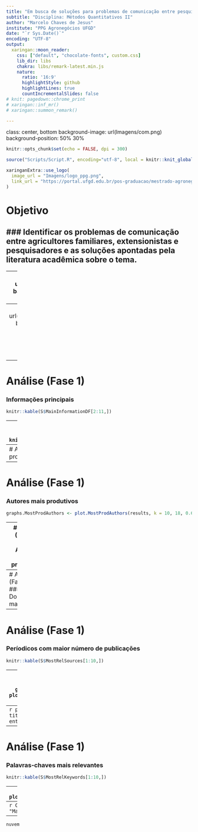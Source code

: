 ```yaml
---
title: "Em busca de soluções para problemas de comunicação entre pesquisadores, extensionistas e agricultores familiares"
subtitle: "Disciplina: Métodos Quantitativos II"
author: "Marcelo Chaves de Jesus"
institute: "PPG Agronegócios UFGD"
date: "`r Sys.Date()`"
encoding: "UTF-8"
output:
  xaringan::moon_reader:
    css: ["default", "chocolate-fonts", custom.css]
    lib_dir: libs
    chakra: libs/remark-latest.min.js
    nature:
      ratio: '16:9'
      highlightStyle: github
      highlightLines: true
      countIncrementalSlides: false
# knit: pagedown::chrome_print
# xaringan::inf_mr()
# xaringan::summon_remark()

---
```

class: center, bottom
background-image: url(Imagens/com.png)
background-position: 50% 30%

```r
knitr::opts_chunk$set(echo = FALSE, dpi = 300)
```

```r
source("Scripts/Script.R", encoding="utf-8", local = knitr::knit_global())
```

```r
xaringanExtra::use_logo(
  image_url = "Imagens/logo_ppg.png",
  link_url = "https://portal.ufgd.edu.br/pos-graduacao/mestrado-agronegocios/index"
)
```

# Objetivo

### Identificar os problemas de comunicação entre agricultores familiares, extensionistas e pesquisadores e as soluções apontadas pela literatura acadêmica sobre o tema. 
----
---
background-image: url(Imagens/big_data.png)
background-position: 80% 50%

# Metodologia
## Análise Bibliométrica
### Coleta de Dados
  - [*Web of Science*](https://www.webofscience.com/wos/woscc/advanced-search)
  - [*Scopus*](https://www.scopus.com/sources.uri)
    
### Período: 
  - 2016 - 2021
  
### Tipos de documentos:
  - Artigos
  - Reviews
---
background-image: url(Imagens/bibliometrix.png)
background-position: 80% 5%

# ETL (Extract Transform Load)
## Seleção dos documentos
<center>
![](Imagens/fases.png)

---
# Análise (Fase 1)
### Informações principais
```r
knitr::kable(S$MainInformationDF[2:11,])
```
---
# Análise (Fase 1)
### Informações principais
```r
knitr::kable(S$MainInformationDF[14:25,])
```
---
# Análise (Fase 1)
### Autores mais produtivos
```r
knitr::kable(S$MostProdAuthors[1:10,1:2])
```
---
# Análise (Fase 1)
### Autores mais produtivos
```r
graphs.MostProdAuthors <- plot.MostProdAuthors(results, k = 10, 18, 0.6)
```
---
# Análise (Fase 1)
### Autores mais produtivos

- Gao, Yang
  - College of Economics, Qufu Normal University, Shandong, China
- Dorward, Peter T.
  - University of Reading, Reading, United Kingdom
- Gitau, George Karuoya
  - University of Nairobi, Nairobi, Kenya
- Klerkx, Laurens
  - Wageningen University & Research, Wageningen, Netherlands
- Moyo, Martin Philani
  - Matopos Research Station Bulawayo, Bulawayo, Zimbabwe
- Ojo, Temitope O.
  - Obafemi Awolowo University, Ife, Nigeria
- Schut, Marc
  - International Institute of Tropical Agriculture (IITA), Kigali, Rwanda
- VanLeeuwen, John A.
  - University of Prince Edward Island, Charlottetown, Canada

*Fonte: Scopus*
---
# Análise (Fase 1)
### Documentos mais citados
```r
knitr::kable(S$MostCitedPapers[1:10,1:3])
```
---
# Análise (Fase 1)
### Períodicos com maior número de publicações
```r
knitr::kable(S$MostRelSources[1:10,])
```
---
# Análise (Fase 1)
### Colaboração internacional
```r
graphs.CountryCollaboration <- plot.CountryCollaboration(results, k = 10, 18, 0.6)
```
---
```r
plot(colab_country$graph)
title("Colaboração Científica entre Países")
```
---
# Análise (Fase 1)
### Palavras-chaves mais relevantes
```r
knitr::kable(S$MostRelKeywords[1:10,])
```
---
```r
plot(net_author_keywords$graph)
```
---
```r
CS$graph_terms+labs(title = "Mapa de Estrutura Conceitual")
```
---
```r
nuvem
```